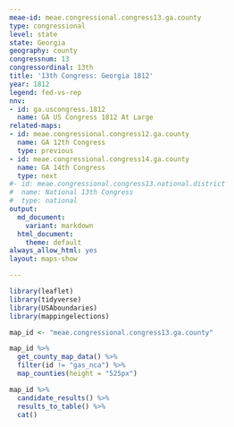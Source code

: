 ```yaml
---
meae-id: meae.congressional.congress13.ga.county
type: congressional
level: state
state: Georgia
geography: county
congressnum: 13
congressordinal: 13th
title: '13th Congress: Georgia 1812'
year: 1812
legend: fed-vs-rep
nnv:
- id: ga.uscongress.1812
  name: GA US Congress 1812 At Large
related-maps:
- id: meae.congressional.congress12.ga.county
  name: GA 12th Congress
  type: previous
- id: meae.congressional.congress14.ga.county
  name: GA 14th Congress
  type: next
#- id: meae.congressional.congress13.national.district
#  name: National 13th Congress
#  type: national
output:
  md_document:
    variant: markdown
  html_document:
    theme: default
always_allow_html: yes
layout: maps-show

---
```


```r
library(leaflet)
library(tidyverse)
library(USAboundaries)
library(mappingelections)

map_id <- "meae.congressional.congress13.ga.county"
```

<div class="map">

```r
map_id %>%
  get_county_map_data() %>%
  filter(id != "gas_nca") %>% 
  map_counties(height = "525px")
```

</div>

<div class="results-table">

```r
map_id %>%
  candidate_results() %>%
  results_to_table() %>%
  cat()
```

</div>
